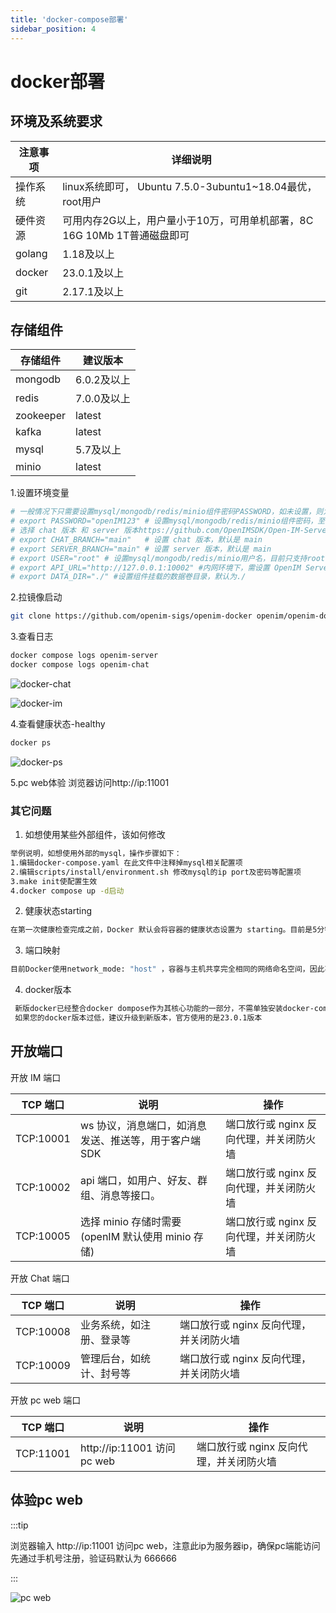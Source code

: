 ```yaml
---
title: 'docker-compose部署'
sidebar_position: 4
---
```



# docker部署

## 环境及系统要求

| 注意事项 | 详细说明                                                     |
| -------- | ------------------------------------------------------------ |
| 操作系统 | linux系统即可， Ubuntu 7.5.0-3ubuntu1~18.04最优，root用户    |
| 硬件资源 | 可用内存2G以上，用户量小于10万，可用单机部署，8C 16G 10Mb 1T普通磁盘即可 |
| golang   | 1.18及以上                                                   |
| docker   | 23.0.1及以上                                                 |
| git      | 2.17.1及以上                                                 |

## 存储组件

| 存储组件  | 建议版本    |
| --------- | ----------- |
| mongodb   | 6.0.2及以上 |
| redis     | 7.0.0及以上 |
| zookeeper | latest      |
| kafka     | latest      |
| mysql     | 5.7及以上   |
| minio     | latest      |


1.设置环境变量
```bash
# 一般情况下只需要设置mysql/mongodb/redis/minio组件密码PASSWORD，如未设置，则为默认密码openIM123
# export PASSWORD="openIM123" # 设置mysql/mongodb/redis/minio组件密码，至少8位，不能包含特殊字符，默认是openIM123 
# 选择 chat 版本 和 server 版本https://github.com/OpenIMSDK/Open-IM-Server/blob/main/docs/conversions/images.md, eg: main, release-v*.* 仅支持3.3/1.3之后的版本，暂时不用设置
# export CHAT_BRANCH="main"   # 设置 chat 版本，默认是 main 
# export SERVER_BRANCH="main" # 设置 server 版本，默认是 main
# export USER="root" # 设置mysql/mongodb/redis/minio用户名，目前只支持root
# export API_URL="http://127.0.0.1:10002" #内网环境下，需设置 OpenIM Server API 提供服务的地址，外网环境下会自动获取
# export DATA_DIR="./" #设置组件挂载的数据卷目录，默认为./
```

2.拉镜像启动

```bash
git clone https://github.com/openim-sigs/openim-docker openim/openim-docker && export openim=$(pwd)/openim && cd $openim/openim-docker  && make init && docker compose up -d
```



3.查看日志

```bash
docker compose logs openim-server
docker compose logs openim-chat
```

![docker-chat](./assets/docker-chat.png)

![docker-im](./assets/docker-im.png)



4.查看健康状态-healthy

```bash
docker ps
```

![docker-ps](./assets/docker-ps.png)


5.pc web体验
浏览器访问http://ip:11001



### 其它问题

1. 如想使用某些外部组件，该如何修改

```bash
举例说明，如想使用外部的mysql，操作步骤如下：
1.编辑docker-compose.yaml 在此文件中注释掉mysql相关配置项
2.编辑scripts/install/environment.sh 修改mysql的ip port及密码等配置项
3.make init使配置生效
4.docker compose up -d启动
```

2. 健康状态starting

```bash
在第一次健康检查完成之前，Docker 默认会将容器的健康状态设置为 starting。目前是5分钟检测一次，正常情况下5分钟后会变成healthy状态
```

3. 端口映射

```bash
目前Docker使用network_mode: "host" ，容器与主机共享完全相同的网络命名空间，因此不能映射
```

4. docker版本

```bash
 新版docker已经整合docker dompose作为其核心功能的一部分，不需单独安装docker-compose
 如果您的docker版本过低，建议升级到新版本，官方使用的是23.0.1版本
```


## 开放端口

开放 IM 端口

| TCP 端口  | 说明                                                  | 操作                                    |
| --------- | ----------------------------------------------------- | --------------------------------------- |
| TCP:10001 | ws 协议，消息端口，如消息发送、推送等，用于客户端 SDK | 端口放行或 nginx 反向代理，并关闭防火墙 |
| TCP:10002 | api 端口，如用户、好友、群组、消息等接口。            | 端口放行或 nginx 反向代理，并关闭防火墙 |
| TCP:10005 | 选择 minio 存储时需要(openIM 默认使用 minio 存储)     | 端口放行或 nginx 反向代理，并关闭防火墙 |

开放 Chat 端口

| TCP 端口  | 说明                     | 操作                                    |
| --------- | ------------------------ | --------------------------------------- |
| TCP:10008 | 业务系统，如注册、登录等 | 端口放行或 nginx 反向代理，并关闭防火墙 |
| TCP:10009 | 管理后台，如统计、封号等 | 端口放行或 nginx 反向代理，并关闭防火墙 |

开放 pc web 端口

| TCP 端口  | 说明                     | 操作                                    |
| --------- | ------------------------ | --------------------------------------- |
| TCP:11001 |http://ip:11001 访问pc web| 端口放行或 nginx 反向代理，并关闭防火墙 |


## 体验pc web

:::tip

浏览器输入 http://ip:11001 访问pc web，注意此ip为服务器ip，确保pc端能访问
先通过手机号注册，验证码默认为 666666

:::

![pc web](./assets/pc-web.png)

